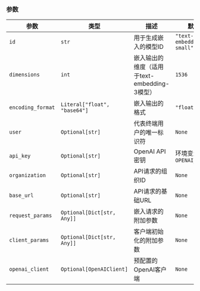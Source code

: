 ### 参数

| 参数 | 类型 | 描述 | 默认值 |
|-----------|------|-------------|---------|
| `id` | `str` | 用于生成嵌入的模型ID | `"text-embedding-3-small"` |
| `dimensions` | `int` | 嵌入输出的维度（适用于text-embedding-3模型） | `1536` |
| `encoding_format` | `Literal["float", "base64"]` | 嵌入输出的格式 | `"float"` |
| `user` | `Optional[str]` | 代表终端用户的唯一标识符 | `None` |
| `api_key` | `Optional[str]` | OpenAI API密钥 | 环境变量 `OPENAI_API_KEY` |
| `organization` | `Optional[str]` | API请求的组织ID | `None` |
| `base_url` | `Optional[str]` | API请求的基础URL | `None` |
| `request_params` | `Optional[Dict[str, Any]]` | 嵌入请求的附加参数 | `None` |
| `client_params` | `Optional[Dict[str, Any]]` | 客户端初始化的附加参数 | `None` |
| `openai_client` | `Optional[OpenAIClient]` | 预配置的OpenAI客户端 | `None` |